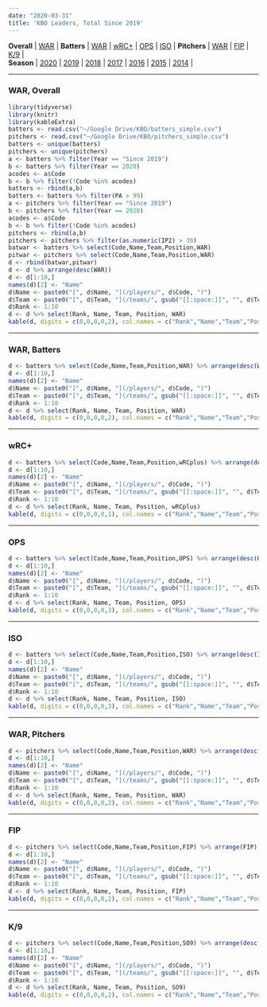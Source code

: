 ```yaml
---
date: "2020-03-31"
title: 'KBO Leaders, Total Since 2019'
---
```

**Overall** | [WAR](#war) | **Batters** | [WAR](#warbat) | [wRC+](#wrcplus) | [OPS](#ops) | [ISO](#iso) | **Pitchers** | [WAR](#warpit) | [FIP](#fip) | [K/9](#k9) |
<br>
**Season** | [2020](/leaders/) | [2019](/leaders-2019) | [2018](/leaders-2018/) | [2017](/leaders-2017) | [2016](/leaders-2016) | [2015](/leaders-2015) | [2014](/leaders-2014) |

***
### WAR, Overall {#war}
```r
library(tidyverse)
library(knitr)
library(kableExtra)
batters <- read.csv("~/Google Drive/KBO/batters_simple.csv")
pitchers <- read.csv("~/Google Drive/KBO/pitchers_simple.csv")
batters <- unique(batters) 
pitchers <- unique(pitchers)
a <- batters %>% filter(Year == "Since 2019")
b <- batters %>% filter(Year == 2020)
acodes <- a$Code
b <- b %>% filter(!Code %in% acodes)
batters <- rbind(a,b)
batters <- batters %>% filter(PA > 99)
a <- pitchers %>% filter(Year == "Since 2019")
b <- pitchers %>% filter(Year == 2020)
acodes <- a$Code
b <- b %>% filter(!Code %in% acodes)
pitchers <- rbind(a,b)
pitchers <- pitchers %>% filter(as.numeric(IP2) > 30)
batwar <- batters %>% select(Code,Name,Team,Position,WAR)
pitwar <- pitchers %>% select(Code,Name,Team,Position,WAR)
d <- rbind(batwar,pitwar)
d <- d %>% arrange(desc(WAR))
d <- d[1:10,]
names(d)[2] <- "Name"
d$Name <- paste0("[", d$Name, "](/players/", d$Code, ")")
d$Team <- paste0("[", d$Team, "](/teams/", gsub("[[:space:]]", "", d$Team), ")")
d$Rank <- 1:10
d <- d %>% select(Rank, Name, Team, Position, WAR)
kable(d, digits = c(0,0,0,0,2), col.names = c("Rank","Name","Team","Pos","WAR")) %>% kable_styling(bootstrap_options = c("striped", "hover"), fixed_thead = T)  %>% column_spec(2, bold = T, border_right = F)
```
***
### WAR, Batters {#warbat}
```r
d <- batters %>% select(Code,Name,Team,Position,WAR) %>% arrange(desc(WAR))
d <- d[1:10,]
names(d)[2] <- "Name"
d$Name <- paste0("[", d$Name, "](/players/", d$Code, ")")
d$Team <- paste0("[", d$Team, "](/teams/", gsub("[[:space:]]", "", d$Team), ")")
d$Rank <- 1:10
d <- d %>% select(Rank, Name, Team, Position, WAR)
kable(d, digits = c(0,0,0,0,2), col.names = c("Rank","Name","Team","Pos","WAR")) %>% kable_styling(bootstrap_options = c("striped", "hover"), fixed_thead = T)  %>% column_spec(2, bold = T, border_right = F)
```
***
### wRC+ {#wrcplus}
```r
d <- batters %>% select(Code,Name,Team,Position,wRCplus) %>% arrange(desc(wRCplus))
d <- d[1:10,]
names(d)[2] <- "Name"
d$Name <- paste0("[", d$Name, "](/players/", d$Code, ")")
d$Team <- paste0("[", d$Team, "](/teams/", gsub("[[:space:]]", "", d$Team), ")")
d$Rank <- 1:10
d <- d %>% select(Rank, Name, Team, Position, wRCplus)
kable(d, digits = c(0,0,0,0,1), col.names = c("Rank","Name","Team","Pos","wRC+")) %>% kable_styling(bootstrap_options = c("striped", "hover"), fixed_thead = T)  %>% column_spec(2, bold = T, border_right = F)
```
***
### OPS {#ops}
```r
d <- batters %>% select(Code,Name,Team,Position,OPS) %>% arrange(desc(OPS))
d <- d[1:10,]
names(d)[2] <- "Name"
d$Name <- paste0("[", d$Name, "](/players/", d$Code, ")")
d$Team <- paste0("[", d$Team, "](/teams/", gsub("[[:space:]]", "", d$Team), ")")
d$Rank <- 1:10
d <- d %>% select(Rank, Name, Team, Position, OPS)
kable(d, digits = c(0,0,0,0,3), col.names = c("Rank","Name","Team","Pos","OPS")) %>% kable_styling(bootstrap_options = c("striped", "hover"), fixed_thead = T)  %>% column_spec(2, bold = T, border_right = F)
```
***
### ISO {#iso}
```r
d <- batters %>% select(Code,Name,Team,Position,ISO) %>% arrange(desc(ISO))
d <- d[1:10,]
names(d)[2] <- "Name"
d$Name <- paste0("[", d$Name, "](/players/", d$Code, ")")
d$Team <- paste0("[", d$Team, "](/teams/", gsub("[[:space:]]", "", d$Team), ")")
d$Rank <- 1:10
d <- d %>% select(Rank, Name, Team, Position, ISO)
kable(d, digits = c(0,0,0,0,3), col.names = c("Rank","Name","Team","Pos","ISO")) %>% kable_styling(bootstrap_options = c("striped", "hover"), fixed_thead = T)  %>% column_spec(2, bold = T, border_right = F)
```
***
### WAR, Pitchers {#warpit}
```r
d <- pitchers %>% select(Code,Name,Team,Position,WAR) %>% arrange(desc(WAR))
d <- d[1:10,]
names(d)[2] <- "Name"
d$Name <- paste0("[", d$Name, "](/players/", d$Code, ")")
d$Team <- paste0("[", d$Team, "](/teams/", gsub("[[:space:]]", "", d$Team), ")")
d$Rank <- 1:10
d <- d %>% select(Rank, Name, Team, Position, WAR)
kable(d, digits = c(0,0,0,0,2), col.names = c("Rank","Name","Team","Pos","WAR")) %>% kable_styling(bootstrap_options = c("striped", "hover"), fixed_thead = T)  %>% column_spec(2, bold = T, border_right = F)
```
***
### FIP {#fip}
```r
d <- pitchers %>% select(Code,Name,Team,Position,FIP) %>% arrange(FIP)
d <- d[1:10,]
names(d)[2] <- "Name"
d$Name <- paste0("[", d$Name, "](/players/", d$Code, ")")
d$Team <- paste0("[", d$Team, "](/teams/", gsub("[[:space:]]", "", d$Team), ")")
d$Rank <- 1:10
d <- d %>% select(Rank, Name, Team, Position, FIP)
kable(d, digits = c(0,0,0,0,2), col.names = c("Rank","Name","Team","Pos","FIP")) %>% kable_styling(bootstrap_options = c("striped", "hover"), fixed_thead = T)  %>% column_spec(2, bold = T, border_right = F)
```
***
### K/9 {#k9}
```r
d <- pitchers %>% select(Code,Name,Team,Position,SO9) %>% arrange(desc(SO9))
d <- d[1:10,]
names(d)[2] <- "Name"
d$Name <- paste0("[", d$Name, "](/players/", d$Code, ")")
d$Team <- paste0("[", d$Team, "](/teams/", gsub("[[:space:]]", "", d$Team), ")")
d$Rank <- 1:10
d <- d %>% select(Rank, Name, Team, Position, SO9)
kable(d, digits = c(0,0,0,0,2), col.names = c("Rank","Name","Team","Pos","K/9")) %>% kable_styling(bootstrap_options = c("striped", "hover"), fixed_thead = T)  %>% column_spec(2, bold = T, border_right = F)
```
